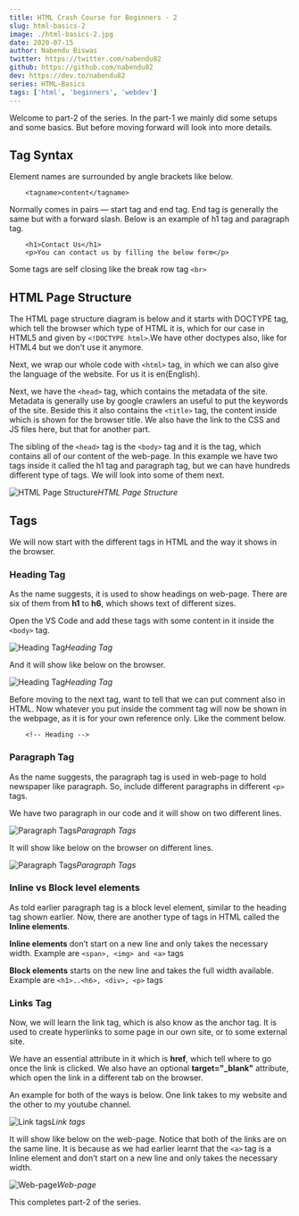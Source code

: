 ```yaml
---
title: HTML Crash Course for Beginners - 2
slug: html-basics-2
image: ./html-basics-2.jpg
date: 2020-07-15
author: Nabendu Biswas
twitter: https://twitter.com/nabendu82
github: https://github.com/nabendu82
dev: https://dev.to/nabendu82
series: HTML-Basics
tags: ['html', 'beginners', 'webdev']
---
```


Welcome to part-2 of the series. In the part-1 we mainly did some setups and some basics. But before moving forward will look into more details.

## Tag Syntax

Element names are surrounded by angle brackets like below.

<div className={styles.code__block}>

```
    <tagname>content</tagname>
```

</div>

Normally comes in pairs — start tag and end tag. End tag is generally the same but with a forward slash. Below is an example of h1 tag and paragraph tag.

<div className={styles.code__block}>

```
    <h1>Contact Us</h1>
    <p>You can contact us by filling the below form</p>
```

</div>


Some tags are self closing like the break row tag `<br>`


## HTML Page Structure

The HTML page structure diagram is below and it starts with DOCTYPE tag, which tell the browser which type of HTML it is, which for our case in HTML5 and given by `<!DOCTYPE html>`.We have other doctypes also, like for HTML4 but we don’t use it anymore.

Next, we wrap our whole code with `<html>` tag, in which we can also give the language of the website. For us it is en(English).

Next, we have the `<head>` tag, which contains the metadata of the site. Metadata is generally use by google crawlers an useful to put the keywords of the site. Beside this it also contains the `<title>` tag, the content inside which is shown for the browser title. We also have the link to the CSS and JS files here, but that for another part.

The sibling of the `<head>` tag is the `<body>` tag and it is the tag, which contains all of our content of the web-page. In this example we have two tags inside it called the h1 tag and paragraph tag, but we can have hundreds different type of tags. We will look into some of them next.

![HTML Page Structure](https://ik.imagekit.io/thewebdev/HTML-Basics/2/1_F2ywMbviU.png)*HTML Page Structure*

## Tags

We will now start with the different tags in HTML and the way it shows in the browser.

### Heading Tag

As the name suggests, it is used to show headings on web-page. There are six of them from **h1** to **h6**, which shows text of different sizes.

Open the VS Code and add these tags with some content in it inside the `<body>` tag.

![Heading Tag](https://ik.imagekit.io/thewebdev/HTML-Basics/2/2_Cn1uZ-ofp.png)*Heading Tag*

And it will show like below on the browser.

![Heading Tag](https://ik.imagekit.io/thewebdev/HTML-Basics/2/3_p-msVQcni.png)*Heading Tag*

Before moving to the next tag, want to tell that we can put comment also in HTML. Now whatever you put inside the comment tag will now be shown in the webpage, as it is for your own reference only. Like the comment below.

<div className={styles.code__block}>

```
    <!-- Heading -->
```

</div>

### Paragraph Tag

As the name suggests, the paragraph tag is used in web-page to hold newspaper like paragraph. So, include different paragraphs in different `<p>` tags.

We have two paragraph in our code and it will show on two different lines.

![Paragraph Tags](https://ik.imagekit.io/thewebdev/HTML-Basics/2/4_yajtTlC8a.png)*Paragraph Tags*

It will show like below on the browser on different lines.

![Paragraph Tags](https://ik.imagekit.io/thewebdev/HTML-Basics/2/5_2thz2rkWz.png)*Paragraph Tags*

### Inline vs Block level elements

As told earlier paragraph tag is a block level element, similar to the heading tag shown earlier. Now, there are another type of tags in HTML called the **Inline elements**.

**Inline elements** don’t start on a new line and only takes the necessary width. Example are `<span>, <img> and <a>` tags

**Block elements** starts on the new line and takes the full width available. Example are `<h1>..<h6>, <div>, <p>` tags

### Links Tag

Now, we will learn the link tag, which is also know as the anchor tag. It is used to create hyperlinks to some page in our own site, or to some external site.

We have an essential attribute in it which is **href**, which tell where to go once the link is clicked. We also have an optional **target="_blank"** attribute, which open the link in a different tab on the browser.

An example for both of the ways is below. One link takes to my website and the other to my youtube channel.

![Link tags](https://ik.imagekit.io/thewebdev/HTML-Basics/2/6_mVaG0DAAUD.png)*Link tags*

It will show like below on the web-page. Notice that both of the links are on the same line. It is because as we had earlier learnt that the `<a>` tag is a Inline element and don’t start on a new line and only takes the necessary width.

![Web-page](https://ik.imagekit.io/thewebdev/HTML-Basics/2/7_vQCB217LA.png)*Web-page*

This completes part-2 of the series. 